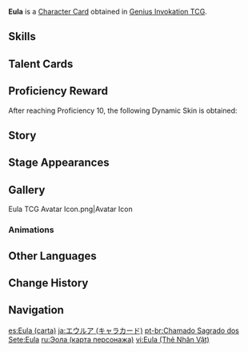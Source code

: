 {{About|the [[Character Card]]|the [[Playable Character]]|Eula}}
{{Genius Invokation TCG Infobox
|title       = Eula
|id          = 001106
|image       = Eula Character Card.png
|type        = Character Card
|health      = 10
|element     = Cryo
|faction     = Mondstadt
|weapon      = Claymore
|description = 
|source1     = Achieve victory in [[Genius Invokation TCG/Stage/Eula/Friendly Fracas|Friendly Fracas (Eula)]]
|features    = Eula
}}
'''Eula''' is a [[Character Card]] obtained in [[Genius Invokation TCG]].

==Skills==
{{Genius Invokation TCG Skills Table}}

==Talent Cards==
{{Genius Invokation TCG Talent Cards Table}}

==Proficiency Reward==
After reaching Proficiency 10, the following Dynamic Skin is obtained:<br>{{TCG Card|Wellspring of War-Lust|1|golden=1|caption=1}}

==Story==
{{Description|"It's but a game. I won't hold a grudge should luck happen to be on your side."|title="Dance of the Shimmering Wave" Eula}}

==Stage Appearances==
{{Genius Invokation TCG Stage Appearances}}

==Gallery==
<gallery>
Eula TCG Avatar Icon.png|Avatar Icon
</gallery>

===Animations===
{{Preview
|size     = 200px
|file1    = Eula Dynamic Skin
|caption  = Dynamic Skin Idle Animation
}}

==Other Languages==
{{Other Languages|Transclude=Eula}}

==Change History==
{{Change History|3.5}}

==Navigation==
{{Genius Invokation TCG Navbox|Character Card Obtainable}}

[[es:Eula (carta)]]
[[ja:エウルア (キャラカード)]]
[[pt-br:Chamado Sagrado dos Sete:Eula]]
[[ru:Эола (карта персонажа)]]
[[vi:Eula (Thẻ Nhân Vật)]]
